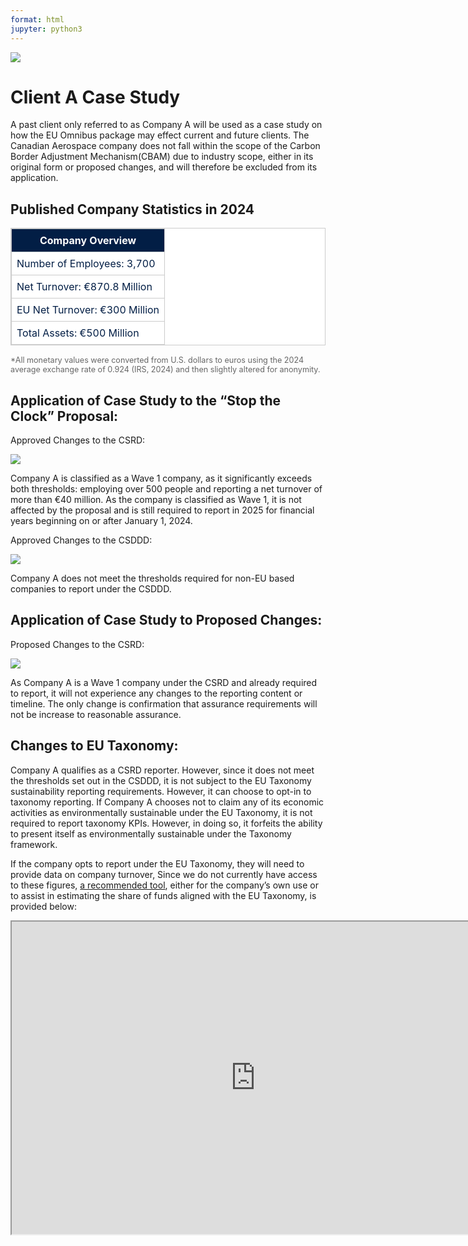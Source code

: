 ```yaml
---
format: html
jupyter: python3
---
```


![](ClientAppheader.png){fig-align="center"}

# Client A Case Study

A past client only referred to as Company A will be used as a case study on how the EU Omnibus package may effect current and future clients. The Canadian Aerospace company does not fall within the scope of the Carbon Border Adjustment Mechanism(CBAM) due to industry scope, either in its original form or proposed changes, and will therefore be excluded from its application.

## Published Company Statistics in 2024
<table class="table table-bordered" style="background-color: white; color: #021e45; width: 100%; border-collapse: collapse; border: 1px solid #ccc;">
  <thead>
    <tr>
      <th scope="col" style="border: 1px solid #ccc; padding: 8px; background-color: #021e45; color: white;">Company Overview</th>
    </tr>
  </thead>
  <tbody>
    <tr>
      <td style="border: 1px solid #ccc; padding: 8px;">Number of Employees: 3,700</td>
    </tr>
    <tr>
      <td style="border: 1px solid #ccc; padding: 8px;">Net Turnover: €870.8 Million</td>
    </tr>
    <tr>
      <td style="border: 1px solid #ccc; padding: 8px;">EU Net Turnover: €300 Million</td>
    </tr>
    <tr>
      <td style="border: 1px solid #ccc; padding: 8px;">Total Assets: €500 Million</td>
    </tr>
  </tbody>
</table>

<p style="font-size: 0.9em; color: #666; margin-top: 0.5em;">
  *All monetary values were converted from U.S. dollars to euros using the 2024 average exchange rate of 0.924 (IRS, 2024) and then slightly altered for anonymity.
</p>


## Application of Case Study to the “Stop the Clock” Proposal:
Approved Changes to the CSRD:

![](coACSRDapproved.png){fig-align="center"}


Company A is classified as a Wave 1 company, as it significantly exceeds both thresholds: employing over 500 people and reporting a net turnover of more than €40 million. As the company is classified as Wave 1, it is not affected by the proposal and is still required to report in 2025 for financial years beginning on or after January 1, 2024.

Approved Changes to the CSDDD:

![](coACSDDapproved.png){fig-align="center"}

Company A does not meet the thresholds required for non-EU based companies to report under the CSDDD.


## Application of Case Study to Proposed Changes:
Proposed Changes to the CSRD:

![](coACSRDprop.png){fig-align="center"}

As Company A is a Wave 1 company under the CSRD and already required to report, it will not experience any changes to the reporting content or timeline. The only change is confirmation that assurance requirements will not be increase to reasonable assurance.


## Changes to EU Taxonomy: 

Company A qualifies as a CSRD reporter. However, since it does not meet the thresholds set out in the CSDDD, it is not subject to the EU Taxonomy sustainability reporting requirements. However, it can choose to opt-in to taxonomy reporting. If Company A chooses not to claim any of its economic activities as environmentally sustainable under the EU Taxonomy, it is not required to report taxonomy KPIs. However, in doing so, it forfeits the ability to present itself as environmentally sustainable under the Taxonomy framework.

If the company opts to report under the EU Taxonomy, they will need to provide data on company turnover, Since we do not currently have access to these figures, <a href="https://ec.europa.eu/sustainable-finance-taxonomy/wizard">a recommended tool</a>, either for the company’s own use or to assist in estimating the share of funds aligned with the EU Taxonomy, is provided below:
```{=html}
      <iframe width="780" height="500" src="https://ec.europa.eu/sustainable-finance-taxonomy/wizard" title="EU Taxonomy Navigator"></iframe>
```




